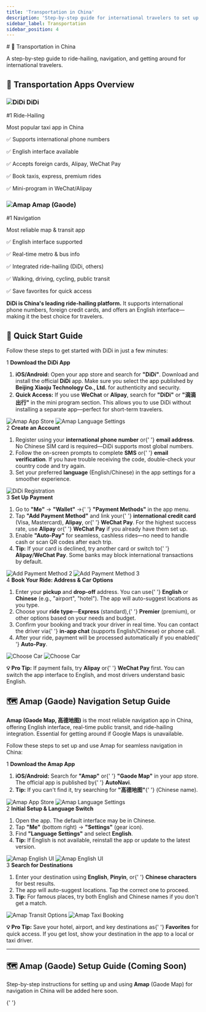 ```yaml
---
title: 'Transportation in China'
description: 'Step-by-step guide for international travelers to set up and use DiDi and other transportation tools in China.'
sidebar_label: Transportation
sidebar_position: 4
---
```


<div className='hero-forest'>
  <div className='hero-content'>
    # 🚗 Transportation in China
    <p className='hero-subtitle'>
      A step-by-step guide to ride-hailing, navigation, and getting around for international
      travelers.
    </p>
  </div>
</div>

## 🚙 Transportation Apps Overview

<div className='info-grid'>
  <div className='info-card'>
    <h3>
      <img src='/img/didi/didi-icon.svg' alt='DiDi' className='title-icon' />
      DiDi
    </h3>
    <div className='fee-amount'>#1 Ride-Hailing</div>
    <p className='stat-label'>Most popular taxi app in China</p>
    <p className='stat-des'>✅ Supports international phone numbers</p>
    <p className='stat-des'>✅ English interface available</p>
    <p className='stat-des'>✅ Accepts foreign cards, Alipay, WeChat Pay</p>
    <p className='stat-des'>✅ Book taxis, express, premium rides</p>
    <p className='stat-des'>✅ Mini-program in WeChat/Alipay</p>
  </div>
  <div className='info-card'>
    <h3>
      <img
        src='/img/amap/amap-icon.png'
        alt='Amap'
        className='title-icon'
        style={{ borderRadius: '8px' }}
      />
      Amap (Gaode)
    </h3>
    <div className='fee-amount'>#1 Navigation</div>
    <p className='stat-label'>Most reliable map & transit app</p>
    <p className='stat-des'>✅ English interface supported</p>
    <p className='stat-des'>✅ Real-time metro & bus info</p>
    <p className='stat-des'>✅ Integrated ride-hailing (DiDi, others)</p>
    <p className='stat-des'>✅ Walking, driving, cycling, public transit</p>
    <p className='stat-des'>✅ Save favorites for quick access</p>
  </div>
</div>

<div className='highlight-box'>
  <p>
    <strong>DiDi is China's leading ride-hailing platform.</strong> It supports international phone
    numbers, foreign credit cards, and offers an English interface—making it the best choice for
    travelers.
  </p>
</div>

## 🚀 Quick Start Guide

<div className='steps-container'>
  <p>Follow these steps to get started with DiDi in just a few minutes:</p>
</div>

<div className='step-item'>
  <span className='step-number'>1</span>
  <strong>Download the DiDi App</strong>
  <ol>
    <li>
      <strong>iOS/Android:</strong> Open your app store and search for <strong>"DiDi"</strong>.
      Download and install the official <strong>DiDi</strong> app. Make sure you select the app
      published by <strong>Beijing Xiaoju Technology Co., Ltd.</strong> for authenticity and
      security.
    </li>
    <li>
      <strong>Quick Access:</strong> If you use <strong>WeChat</strong> or <strong>Alipay</strong>,
      search for <strong>"DiDi"</strong> or <strong>"滴滴出行"</strong> in the mini program section.
      This allows you to use DiDi without installing a separate app—perfect for short-term
      travelers.
    </li>
  </ol>
  <div
    className='image-container'
    style={{ display: 'flex', gap: '1rem', justifyContent: 'center', alignItems: 'center' }}>
    <img src='/img/didi/didi-01.png' alt='Amap App Store' style={{ width: '50%' }} />
    <img src='/img/didi/didi-02.png' alt='Amap Language Settings' style={{ width: '50%' }} />
  </div>
</div>

<div className='step-item'>
  <span className='step-number'>2</span>
  <strong>Create an Account</strong>
  <ol>
    <li>
      Register using your <strong>international phone number</strong> or{' '}
      <strong>email address</strong>. No Chinese SIM card is required—DiDi supports most global
      numbers.
    </li>
    <li>
      Follow the on-screen prompts to complete <strong>SMS</strong> or{' '}
      <strong>email verification</strong>. If you have trouble receiving the code, double-check your
      country code and try again.
    </li>
    <li>
      Set your preferred <strong>language</strong> (English/Chinese) in the app settings for a
      smoother experience.
    </li>
  </ol>
  <div className='image-container'>
    <img src='/img/didi/didi-03.png' alt='DiDi Registration' width={150} />
  </div>
</div>

<div className='step-item'>
  <span className='step-number'>3</span>
  <strong>Set Up Payment</strong>
  <ol>
    <li>
      Go to <strong>"Me"</strong> &rarr; <strong>"Wallet"</strong> &rarr;{' '}
      <strong>"Payment Methods"</strong> in the app menu.
    </li>
    <li>
      Tap <strong>"Add Payment Method"</strong> and link your{' '}
      <strong>international credit card</strong> (Visa, Mastercard), <strong>Alipay</strong>, or{' '}
      <strong>WeChat Pay</strong>. For the highest success rate, use <strong>Alipay</strong> or{' '}
      <strong>WeChat Pay</strong> if you already have them set up.
    </li>
    <li>
      Enable <strong>"Auto-Pay"</strong> for seamless, cashless rides—no need to handle cash or scan
      QR codes after each trip.
    </li>
    <li>
      <strong>Tip:</strong> If your card is declined, try another card or switch to{' '}
      <strong>Alipay</strong>/<strong>WeChat Pay</strong>. Some banks may block international
      transactions by default.
    </li>
  </ol>
  <div
    className='image-container'
    style={{ display: 'flex', gap: '1rem', justifyContent: 'center', alignItems: 'center' }}>
    <img src='/img/didi/didi-06.jpg' alt='Add Payment Method 2' style={{ width: '50%' }} />
    <img src='/img/didi/didi-07.png' alt='Add Payment Method 3' style={{ width: '50%' }} />
  </div>
</div>

<div className='step-item'>
  <span className='step-number'>4</span>
  <strong>Book Your Ride: Address & Car Options</strong>
  <ol>
    <li>
      Enter your <strong>pickup</strong> and <strong>drop-off</strong> address. You can use{' '}
      <strong>English</strong> or <strong>Chinese</strong> (e.g., "airport", "hotel"). The app will
      auto-suggest locations as you type.
    </li>
    <li>
      Choose your <strong>ride type</strong>—<strong>Express</strong> (standard),{' '}
      <strong>Premier</strong> (premium), or other options based on your needs and budget.
    </li>
    <li>
      Confirm your booking and track your driver in real time. You can contact the driver via{' '}
      <strong>in-app chat</strong> (supports English/Chinese) or phone call.
    </li>
    <li>
      After your ride, payment will be processed automatically if you enabled{' '}
      <strong>Auto-Pay</strong>.
    </li>
  </ol>
  <div
    className='image-container'
    style={{ display: 'flex', gap: '1rem', justifyContent: 'center', alignItems: 'center' }}>
    <img src='/img/didi/didi-08.jpg' alt='Choose Car' style={{ width: '50%' }} />
    <img src='/img/didi/didi-09.jpg' alt='Choose Car' style={{ width: '50%' }} />
  </div>
</div>

<div className='tip-box'>
  <p>
    <strong>💡 Pro Tip:</strong> If payment fails, try <strong>Alipay</strong> or{' '}
    <strong>WeChat Pay</strong> first. You can switch the app interface to English, and most drivers
    understand basic English.
  </p>
</div>

## 🗺️ Amap (Gaode) Navigation Setup Guide

<div className='highlight-box'>
  <p>
    <strong>Amap (Gaode Map, 高德地图)</strong> is the most reliable navigation app in China,
    offering English interface, real-time public transit, and ride-hailing integration. Essential
    for getting around if Google Maps is unavailable.
  </p>
</div>

<div className='steps-container'>
  <p>Follow these steps to set up and use Amap for seamless navigation in China:</p>
</div>

<div className='step-item'>
  <span className='step-number'>1</span>
  <strong>Download the Amap App</strong>
  <ol>
    <li>
      <strong>iOS/Android:</strong> Search for <strong>"Amap"</strong> or{' '}
      <strong>"Gaode Map"</strong> in your app store. The official app is published by{' '}
      <strong>AutoNavi</strong>.
    </li>
    <li>
      <strong>Tip:</strong> If you can't find it, try searching for <strong>"高德地图"</strong>{' '}
      (Chinese name).
    </li>
  </ol>
  <div
    className='image-container'
    style={{ display: 'flex', gap: '1rem', justifyContent: 'center', alignItems: 'center' }}>
    <img src='/img/amap/amap-01.png' alt='Amap App Store' style={{ width: '50%' }} />
    <img src='/img/amap/amap-02.png' alt='Amap Language Settings' style={{ width: '50%' }} />
  </div>
</div>

<div className='step-item'>
  <span className='step-number'>2</span>
  <strong>Initial Setup & Language Switch</strong>
  <ol>
    <li>Open the app. The default interface may be in Chinese.</li>
    <li>
      Tap <strong>"Me"</strong> (bottom right) → <strong>"Settings"</strong> (gear icon).
    </li>
    <li>
      Find <strong>"Language Settings"</strong> and select <strong>English</strong>.
    </li>
    <li>
      <strong>Tip:</strong> If English is not available, reinstall the app or update to the latest
      version.
    </li>
  </ol>
  <div
    className='image-container'
    style={{ display: 'flex', gap: '1rem', justifyContent: 'center', alignItems: 'center' }}>
    <img src='/img/amap/amap-03.png' alt='Amap English UI' style={{ width: '50%' }} />
    <img src='/img/amap/amap-06.png' alt='Amap English UI' style={{ width: '50%' }} />
  </div>
</div>

<div className='step-item'>
  <span className='step-number'>3</span>
  <strong>Search for Destinations</strong>
  <ol>
    <li>
      Enter your destination using <strong>English</strong>, <strong>Pinyin</strong>, or{' '}
      <strong>Chinese characters</strong> for best results.
    </li>
    <li>The app will auto-suggest locations. Tap the correct one to proceed.</li>
    <li>
      <strong>Tip:</strong> For famous places, try both English and Chinese names if you don't get a
      match.
    </li>
  </ol>
  <div
    className='image-container'
    style={{ display: 'flex', gap: '1rem', justifyContent: 'center', alignItems: 'center' }}>
    <img src='/img/amap/amap-04.png' alt='Amap Transit Options' style={{ width: '50%' }} />
    <img src='/img/amap/amap-05.png' alt='Amap Taxi Booking' style={{ width: '50%' }} />
  </div>
</div>

<div className='tip-box'>
  <p>
    <strong>💡 Pro Tip:</strong> Save your hotel, airport, and key destinations as{' '}
    <strong>Favorites</strong> for quick access. If you get lost, show your destination in the app
    to a local or taxi driver.
  </p>
</div>

---

## 🗺️ Amap (Gaode) Setup Guide (Coming Soon)

<div className='steps-container'>
  <p>
    Step-by-step instructions for setting up and using <strong>Amap</strong> (Gaode Map) for
    navigation in China will be added here soon.
  </p>
</div>{' '}
